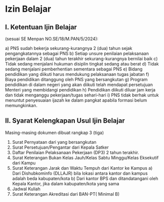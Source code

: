 # Izin Belajar

## I.	Ketentuan Ijin Belajar
(sesuai SE Menpan NO.SE/18/M.PAN/5/2024):

a)	PNS sudah bekerja sekurang-kurangnya 2 (dua) tahun sejak pengangkatannya sebagai PNS
b)	 Setiap unsure penilaian pelaksanaan pekerjaan dalam 2 (dua) tahun terakhir sekurang-kurangnya bernilai baik
c)	Tidak sedang menjalani hukuman disiplin tingkat sedang atau berat
d)	Tidak sedang menjalani pemberhentian sementara sebagai PNS
e)	Bidang pendidikan yang diikuti harus mendukung pelaksanaan tugas jabatan
f)	Biaya pendidikan ditanggung oleh PNS yang bersangkutan
g)	Program pendidikan di dalam negeri yang akan diikuti telah mendapat persetujuan Menteri yang membidangi pendidikan
h)	Pendidikan diikuti diluar jam kerja dan tidak menganggu pekerjaan/tugas sehari-hari
i)	PNS tidak berhak untuk menuntut penyesuaian ijazah ke dalam pangkat apabila formasi belum memungkinkan.

## II.	Syarat Kelengkapan Usul Ijin Belajar

Masing-masing dokumen dibuat rangkap 3 (tiga)
1)	Surat Pernyataan dari yang bersangkutan
2)	Surat Persetujuan/Pengantar dari Kepala Satker
3)	Daftar Penilaian Pelaksanaan Pekerjaan (DP3) 2 tahun terakhir.
4)	Surat Keterangan Bukan Kelas Jauh/Kelas Sabtu Minggu/Kelas Eksekutif dari Kampu
5)	Surat Keterangan Jarak dan Waktu Tempuh dari Kantor ke Kampus
a)	Dari Dishubkominfo (DLLAJR) bila lokasi antara kantor dan kampus adalah beda   kabupaten/kota
b)	Dari kantor BPS dan ditandatangani oleh Kepala Kantor, jika dalam kabupaten/kota yang sama
6)	Jadwal Kuliah
7)	Surat Keterangan Akreditasi dari BAN-PT( Minimal B)
